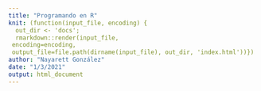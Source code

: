 ```yaml
---
title: "Programando en R"
knit: (function(input_file, encoding) {
  out_dir <- 'docs';
  rmarkdown::render(input_file,
 encoding=encoding,
 output_file=file.path(dirname(input_file), out_dir, 'index.html'))})
author: "Nayarett González"
date: "1/3/2021"
output: html_document
---
```

